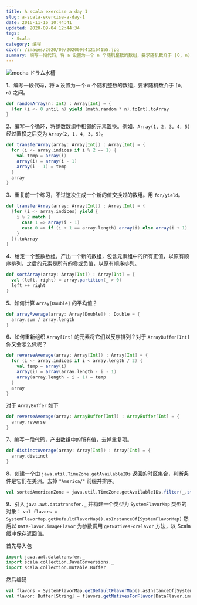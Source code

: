 ```yaml
---
title: A scala exercise a day 1
slug: a-scala-exercise-a-day-1
date: 2016-11-16 10:44:41
updated: 2020-09-04 12:44:34
tags:
  - Scala
category: 编程
cover: /images/2020/09/2020090412164155.jpg
summary: 编写一段代码，将 a 设置为一个 n 个随机整数的数组，要求随机数介于 [0, n) 之间。
---
```


![mocha ドラム水槽](/images/2020/09/2020090412291981.jpg)

1、编写一段代码，将 a 设置为一个 n 个随机整数的数组，要求随机数介于 `[0, n)` 之间。

```scala
def randomArray(n: Int) : Array[Int] = {
  (for (i <- 0 until n) yield (math.random * n).toInt).toArray
}
```

2、编写一个循环，将整数数组中相邻的元素置换。例如，`Array(1, 2, 3, 4, 5)` 经过置换之后变为 `Array(2, 1, 4, 3, 5)`。

```scala
def transferArray(array: Array[Int]) : Array[Int] = {
  for (i <- array.indices if i % 2 == 1) {
    val temp = array(i)
    array(i) = array(i - 1)
    array(i - 1) = temp
  }
  array
}
```

3、重复前一个练习，不过这次生成一个新的值交换过的数组。用 `for/yield`。

```scala
def transferArray(array: Array[Int]) : Array[Int] = {
  (for (i <- array.indices) yield {
    i % 2 match {
      case 1 => array(i - 1)
      case 0 => if (i + 1 == array.length) array(i) else array(i + 1)
    }
  }).toArray
}
```

4、给定一个整数数组，产出一个新的数组，包含元素组中的所有正值，以原有顺序排列，之后的元素是所有的零或负值，以原有顺序排列。

```scala
def sortArray(array: Array[Int]) : Array[Int] = {
  val (left, right) = array.partition(_ > 0)
  left ++ right
}
```

5、如何计算 `Array[Double]` 的平均值？

```scala
def arrayAverage(array: Array[Double]) : Double = {
  array.sum / array.length
}
```

6、如何重新组织 `Array[Int]` 的元素将它们以反序排列？对于 `ArrayBuffer[Int]` 你又会怎么做呢？

```scala
def reverseAverage(array: Array[Int]) : Array[Int] = {
  for (i <- array.indices if i < array.length / 2) {
    val temp = array(i)
    array(i) = array(array.length - i - 1)
    array(array.length - i - 1) = temp
  }
  array
}
```

对于 `ArrayBuffer` 如下

```scala
def reverseAverage(array: ArrayBuffer[Int]) : ArrayBuffer[Int] = {
  array.reverse
}
```

7、编写一段代码，产出数组中的所有值，去掉重复项。

```scala
def distinctAverage(array: Array[Int]) : Array[Int] = {
  array.distinct
}
```

8、创建一个由 `java.util.TimeZone.getAvailableIDs` 返回的时区集合，判断条件是它们在美洲。去掉 `"America/"` 前缀并排序。

```scala
val sortedAmericanZone = java.util.TimeZone.getAvailableIDs.filter(_.startsWith("America")).map(_.replaceFirst("America/", "")).sorted
```

9、引入 `java.awt.datatransfer._` 并构建一个类型为 `SystemFlavorMap` 类型的对象： `val flavors = SystemFlavorMap.getDefaultFlavorMap().asInstanceOf[SystemFlavorMap]` 然后以 `DataFlavor.imageFlavor` 为参数调用 `getNativesForFlavor` 方法，以 Scala 缓冲保存返回值。

首先导入包

```scala
import java.awt.datatransfer._
import scala.collection.JavaConversions._
import scala.collection.mutable.Buffer
```

然后编码

```scala
val flavors = SystemFlavorMap.getDefaultFlavorMap().asInstanceOf[SystemFlavorMap]
val flavor: Buffer[String] = flavors.getNativesForFlavor(DataFlavor.imageFlavor)
```

